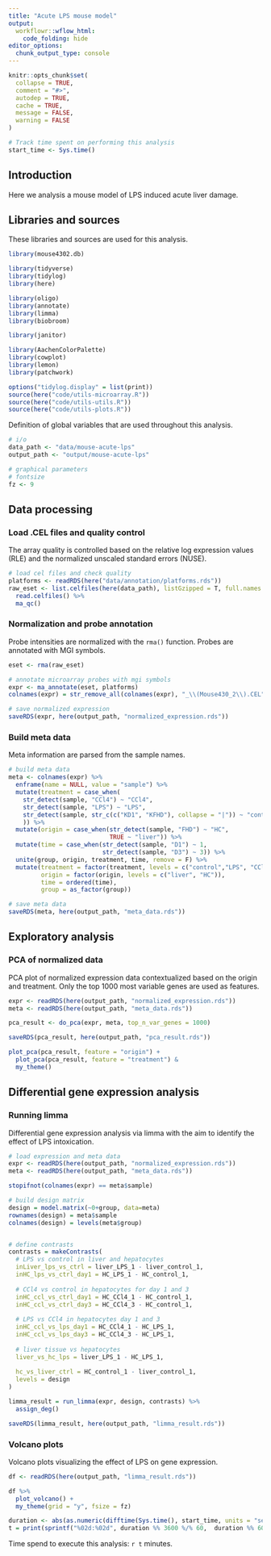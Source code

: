 ```yaml
---
title: "Acute LPS mouse model"
output: 
  workflowr::wflow_html:
    code_folding: hide
editor_options:
  chunk_output_type: console
---
```


```r
knitr::opts_chunk$set(
  collapse = TRUE,
  comment = "#>",
  autodep = TRUE,
  cache = TRUE,
  message = FALSE,
  warning = FALSE
)
```

```r
# Track time spent on performing this analysis
start_time <- Sys.time()
```

## Introduction
Here we analysis a mouse model of LPS induced acute liver damage. 

## Libraries and sources
These libraries and sources are used for this analysis.
```r
library(mouse4302.db)

library(tidyverse)
library(tidylog)
library(here)

library(oligo)
library(annotate)
library(limma)
library(biobroom)

library(janitor)

library(AachenColorPalette)
library(cowplot)
library(lemon)
library(patchwork)

options("tidylog.display" = list(print))
source(here("code/utils-microarray.R"))
source(here("code/utils-utils.R"))
source(here("code/utils-plots.R"))
```

Definition of global variables that are used throughout this analysis.
```r
# i/o
data_path <- "data/mouse-acute-lps"
output_path <- "output/mouse-acute-lps"

# graphical parameters
# fontsize
fz <- 9
```

## Data processing
### Load .CEL files and quality control
The array quality is controlled based on the relative log expression values (RLE) and the normalized unscaled standard errors (NUSE).
```r
# load cel files and check quality
platforms <- readRDS(here("data/annotation/platforms.rds"))
raw_eset <- list.celfiles(here(data_path), listGzipped = T, full.names = T) %>%
  read.celfiles() %>%
  ma_qc()
```

### Normalization and probe annotation
Probe intensities are normalized with the `rma()` function. Probes are annotated with MGI symbols.
```r
eset <- rma(raw_eset)

# annotate microarray probes with mgi symbols
expr <- ma_annotate(eset, platforms)
colnames(expr) = str_remove_all(colnames(expr), "_\\(Mouse430_2\\).CEL")

# save normalized expression
saveRDS(expr, here(output_path, "normalized_expression.rds"))
```

### Build meta data
Meta information are parsed from the sample names.
```r
# build meta data
meta <- colnames(expr) %>%
  enframe(name = NULL, value = "sample") %>%
  mutate(treatment = case_when(
    str_detect(sample, "CCl4") ~ "CCl4",
    str_detect(sample, "LPS") ~ "LPS",
    str_detect(sample, str_c(c("KD1", "KFHD"), collapse = "|")) ~ "control"
    )) %>%
  mutate(origin = case_when(str_detect(sample, "FHD") ~ "HC",
                            TRUE ~ "liver")) %>%
  mutate(time = case_when(str_detect(sample, "D1") ~ 1,
                          str_detect(sample, "D3") ~ 3)) %>%
  unite(group, origin, treatment, time, remove = F) %>%
  mutate(treatment = factor(treatment, levels = c("control","LPS", "CCl4")),
         origin = factor(origin, levels = c("liver", "HC")),
         time = ordered(time),
         group = as_factor(group)) 

# save meta data
saveRDS(meta, here(output_path, "meta_data.rds"))
```

## Exploratory analysis
### PCA of normalized data
PCA plot of normalized expression data contextualized based on the origin and treatment. Only the top 1000 most variable genes are used as features.
```r
expr <- readRDS(here(output_path, "normalized_expression.rds"))
meta <- readRDS(here(output_path, "meta_data.rds"))

pca_result <- do_pca(expr, meta, top_n_var_genes = 1000)

saveRDS(pca_result, here(output_path, "pca_result.rds"))

plot_pca(pca_result, feature = "origin") +
  plot_pca(pca_result, feature = "treatment") &
  my_theme()
```

## Differential gene expression analysis
### Running limma
Differential gene expression analysis via limma with the aim to identify the effect of LPS intoxication.
```r
# load expression and meta data
expr <- readRDS(here(output_path, "normalized_expression.rds"))
meta <- readRDS(here(output_path, "meta_data.rds"))

stopifnot(colnames(expr) == meta$sample)

# build design matrix
design = model.matrix(~0+group, data=meta)
rownames(design) = meta$sample
colnames(design) = levels(meta$group)


# define contrasts
contrasts = makeContrasts(
  # LPS vs control in liver and hepatocytes
  inLiver_lps_vs_ctrl = liver_LPS_1 - liver_control_1,
  inHC_lps_vs_ctrl_day1 = HC_LPS_1 - HC_control_1,
  
  # CCl4 vs control in hepatocytes for day 1 and 3
  inHC_ccl_vs_ctrl_day1 = HC_CCl4_1 - HC_control_1,
  inHC_ccl_vs_ctrl_day3 = HC_CCl4_3 - HC_control_1,
  
  # LPS vs CCl4 in hepatocytes day 1 and 3
  inHC_ccl_vs_lps_day1 = HC_CCl4_1 - HC_LPS_1,
  inHC_ccl_vs_lps_day3 = HC_CCl4_3 - HC_LPS_1,
  
  # liver tissue vs hepatocytes
  liver_vs_hc_lps = liver_LPS_1 - HC_LPS_1,
  
  hc_vs_liver_ctrl = HC_control_1 - liver_control_1,
  levels = design
)

limma_result = run_limma(expr, design, contrasts) %>%
  assign_deg()

saveRDS(limma_result, here(output_path, "limma_result.rds"))
```

### Volcano plots
Volcano plots visualizing the effect of LPS on gene expression.
```r
df <- readRDS(here(output_path, "limma_result.rds"))

df %>%
  plot_volcano() + 
  my_theme(grid = "y", fsize = fz)
```

```r
duration <- abs(as.numeric(difftime(Sys.time(), start_time, units = "secs")))
t = print(sprintf("%02d:%02d", duration %% 3600 %/% 60,  duration %% 60 %/% 1))
```
Time spend to execute this analysis: `r t` minutes.
